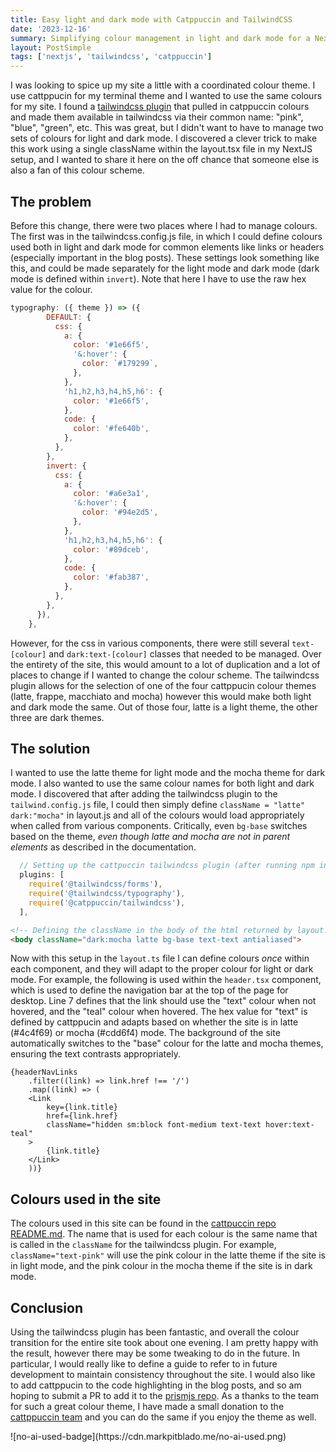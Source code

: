 ```yaml
---
title: Easy light and dark mode with Catppuccin and TailwindCSS
date: '2023-12-16'
summary: Simplifying colour management in light and dark mode for a NextJS site with the Catppuccin tailwindcss plugin.
layout: PostSimple
tags: ['nextjs', 'tailwindcss', 'catppuccin']
---
```


I was looking to spice up my site a little with a coordinated colour theme. I use cattppucin for my terminal theme and I wanted to use the same colours for my site. I found a [tailwindcss plugin](https://github.com/catppuccin/tailwindcss) that pulled in catppuccin colours and made them available in tailwindcss via their common name: "pink", "blue", "green", etc. This was great, but I didn't want to have to manage two sets of colours for light and dark mode. I discovered a clever trick to make this work using a single className within the layout.tsx file in my NextJS setup, and I wanted to share it here on the off chance that someone else is also a fan of this colour scheme.

## The problem
Before this change, there were two places where I had to manage colours. The first was in the tailwindcss.config.js file, in which I could define colours used both in light and dark mode for common elements like links or headers (especially important in the blog posts). These settings look something like this, and could be made separately for the light mode and dark mode (dark mode is defined within `invert`). Note that here I have to use the raw hex value for the colour. 

```js
typography: ({ theme }) => ({
        DEFAULT: {
          css: {
            a: {
              color: '#1e66f5',
              '&:hover': {
                color: `#179299`,
              },
            },
            'h1,h2,h3,h4,h5,h6': {
              color: '#1e66f5',
            },
            code: {
              color: '#fe640b',
            },
          },
        },
        invert: {
          css: {
            a: {
              color: '#a6e3a1',
              '&:hover': {
                color: '#94e2d5',
              },
            },
            'h1,h2,h3,h4,h5,h6': {
              color: '#89dceb',
            },
            code: {
              color: '#fab387',
            },
          },
        },
      }),
    },
```

However, for the css in various components, there were still several `text-[colour]` and `dark:text-[colour]` classes that needed to be managed. Over the entirety of the site, this would amount to a lot of duplication and a lot of places to change if I wanted to change the colour scheme. The tailwindcss plugin allows for the selection of one of the four cattppucin colour themes (latte, frappe, macchiato and mocha) however this would make both light and dark mode the same. Out of those four, latte is a light theme, the other three are dark themes.

## The solution

I wanted to use the latte theme for light mode and the mocha theme for dark mode. I also wanted to use the same colour names for both light and dark mode. I discovered that after adding the tailwindcss plugin to the `tailwind.config.js` file, I could then simply define `className = "latte" dark:"mocha"` in layout.js and all of the colours would load appropriately when called from various components. Critically, even `bg-base` switches based on the theme, *even though latte and mocha are not in parent elements* as described in the documentation.

```js
  // Setting up the cattpuccin tailwindcss plugin (after running npm install @catppuccin/tailwindcss)
  plugins: [
    require('@tailwindcss/forms'),
    require('@tailwindcss/typography'),
    require('@catppuccin/tailwindcss'),
  ],
```

```html
<!-- Defining the className in the body of the html returned by layout.tsx -->
<body className="dark:mocha latte bg-base text-text antialiased">
```

Now with this setup in the `layout.ts` file I can define colours *once* within each component, and they will adapt to the proper colour for light or dark mode. For example, the following is used within the `header.tsx` component, which is used to define the navigation bar at the top of the page for desktop. Line 7 defines that the link should use the "text" colour when not hovered, and the "teal" colour when hovered. The hex value for "text" is defined by cattppucin and adapts based on whether the site is in latte (#4c4f69) or mocha (#cdd6f4) mode. The background of the site automatically switches to the "base" colour for the latte and mocha themes, ensuring the text contrasts appropriately.

```tsx {7} showLineNumbers
{headerNavLinks
    .filter((link) => link.href !== '/')
    .map((link) => (
    <Link
        key={link.title}
        href={link.href}
        className="hidden sm:block font-medium text-text hover:text-teal"
    >
        {link.title}
    </Link>
    ))}
```

## Colours used in the site

The colours used in this site can be found in the [cattpuccin repo README.md](https://github.com/catppuccin/catppuccin). The name that is used for each colour is the same name that is called in the `className` for the tailwindcss plugin. For example, `className="text-pink"` will use the pink colour in the latte theme if the site is in light mode, and the pink colour in the mocha theme if the site is in dark mode.

## Conclusion
Using the tailwindcss plugin has been fantastic, and overall the colour transition for the entire site took about one evening. I am pretty happy with the result, however there may be some tweaking to do in the future. In particular, I would really like to define a guide to refer to in future development to maintain consistency throughout the site. I would also like to add cattppucin to the code highlighting in the blog posts, and so am hoping to submit a PR to add it to the [prismjs repo](https://github.com/PrismJS/prism-themes). As a thanks to the team for such a great colour theme, I have made a small donation to the [cattppuccin team](https://github.com/sponsors/catppuccin) and you can do the same if you enjoy the theme as well.

<div className="w-1/12">
![no-ai-used-badge](https://cdn.markpitblado.me/no-ai-used.png)
</div>
